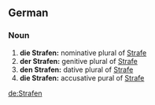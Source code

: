 ==German==
===Noun===

# '''die Strafen:''' nominative plural of [[Strafe]]
# '''der Strafen:''' genitive plural of [[Strafe]]
# '''den Strafen:''' dative plural of [[Strafe]]
# '''die Strafen:''' accusative pural of [[Strafe]]

[[de:Strafen]]